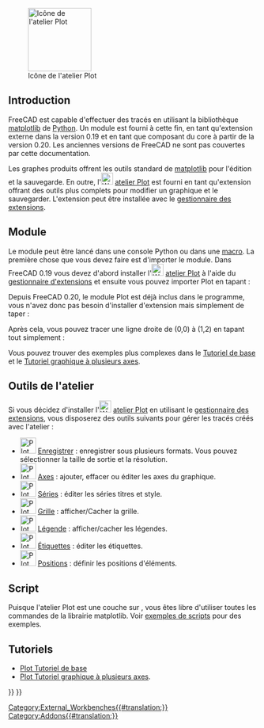<languages/>

[[Image:Workbench_Plot.svg|thumb|128px|Icône de l'atelier Plot]]

{{TOCright}}

== Introduction ==

FreeCAD est capable d'effectuer des tracés en utilisant la bibliothèque [https://matplotlib.org/ matplotlib] de [[Python/fr|Python]]. Un module est fourni à cette fin, en tant qu'extension externe dans la version 0.19 et en tant que composant du core à partir de la version 0.20. Les anciennes versions de FreeCAD ne sont pas couvertes par cette documentation.

<div class="mw-translate-fuzzy">
Les graphes produits offrent les outils standard de [https://matplotlib.org/ matplotlib] pour l'édition et la sauvegarde. En outre, l'[[Image:Workbench_Plot.svg|24px]] [[Plot_Workbench/fr|atelier Plot]] est fourni en tant qu'extension offrant des outils plus complets pour modifier un graphique et le sauvegarder. L'extension peut être installée avec le [[Std_AddonMgr/fr|gestionnaire des extensions]].
</div>

==Module==

Le module peut être lancé dans une console Python ou dans une [[Macros/fr|macro]]. La première chose que vous devez faire est d'importer le module. Dans FreeCAD 0.19 vous devez d'abord installer l'[[Image:Workbench_Plot.svg|24px]] [[Plot_Workbench/fr|atelier Plot]] à l'aide du [[Std_AddonMgr/fr|gestionnaire d'extensions]] et ensuite vous pouvez importer Plot en tapant :

{{Code|code=
from freecad.plot import Plot
}}

Depuis FreeCAD 0.20, le module Plot est déjà inclus dans le programme, vous n'avez donc pas besoin d'installer d'extension mais simplement de taper :

{{Code|code=
from FreeCAD.Plot import Plot
}}

Après cela, vous pouvez tracer une ligne droite de (0,0) à (1,2) en tapant tout simplement :

{{Code|code=
Plot.plot([0, 1], [0, 2])
}}

Vous pouvez trouver des exemples plus complexes dans le [[Plot_Basic_tutorial/fr|Tutoriel de base]] et le [[Plot_MultiAxes_tutorial/fr|Tutoriel graphique à plusieurs axes]].

<span id="Workbench_Tools"></span>
==Outils de l'atelier==

Si vous décidez d'installer l'[[Image:Workbench_Plot.svg|24px]] [[Plot_Workbench/fr|atelier Plot]] en utilisant le [[Std_AddonMgr/fr|gestionnaire des extensions]], vous disposerez des outils suivants pour gérer les tracés créés avec l'atelier :

<div class="mw-translate-fuzzy">
* [[Image:Plot_Save.svg|32px]] [[Plot_Save/fr|Enregistrer]] : enregistrer sous plusieurs formats. Vous pouvez sélectionner la taille de sortie et la résolution.
* [[Image:Plot_Axes.svg|32px]] [[Plot_Axes/fr|Axes]] : ajouter, effacer ou éditer les axes du graphique.
* [[Image:Plot_Series.svg|32px]] [[Plot_Series/fr|Séries]] : éditer les séries titres et style.
* [[Image:Plot_Grid.svg|32px]] [[Plot_Grid/fr|Grille]] : afficher/Cacher la grille.
* [[Image:Plot_Legend.svg|32px]] [[Plot_Legend/fr|Légende]] : afficher/cacher les légendes.
* [[Image:Plot_Labels.svg|32px]] [[Plot_Labels/fr|Étiquettes]] : éditer les étiquettes.
* [[Image:Plot_Positions.svg|32px]] [[Plot_Positions/fr|Positions]] : définir les positions d'éléments.
</div>

<span id="Scripting"></span>
==Script==

Puisque l'atelier Plot est une couche sur {{incode|matplotlib}}, vous êtes libre d'utiliser toutes les commandes de la librairie matplotlib.
Voir [[Scripting_and_macros/fr|exemples de scripts]] pour des exemples.

<span id="Tutorial"></span>
==Tutoriels==

*[[Plot_Basic_tutorial/fr|Plot Tutoriel de base]]
*[[Plot_MultiAxes_tutorial/fr|Plot Tutoriel graphique à plusieurs axes]].


{{Plot_Tools_navi{{#translation:}}}}
{{Userdocnavi{{#translation:}}}}
[[Category:External_Workbenches{{#translation:}}]]
[[Category:Addons{{#translation:}}]]